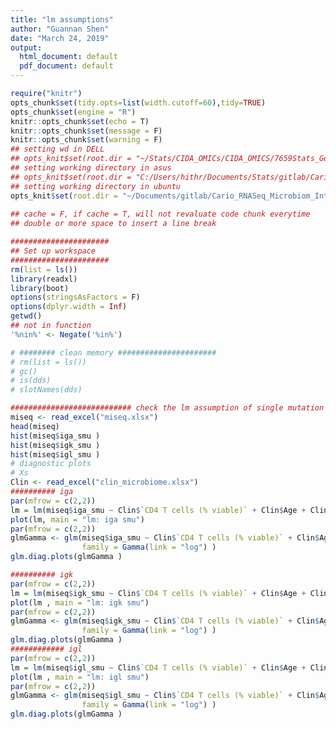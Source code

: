 ```yaml
---
title: "lm assumptions"
author: "Guannan Shen"
date: "March 24, 2019"
output:
  html_document: default
  pdf_document: default
---
```


```r
require("knitr")
opts_chunk$set(tidy.opts=list(width.cutoff=60),tidy=TRUE)
opts_chunk$set(engine = "R")
knitr::opts_chunk$set(echo = T)
knitr::opts_chunk$set(message = F)
knitr::opts_chunk$set(warning = F)
## setting wd in DELL
## opts_knit$set(root.dir = "~/Stats/CIDA_OMICs/CIDA_OMICS/7659Stats_Genetics/HW5/")
## setting working directory in asus 
## opts_knit$set(root.dir = "C:/Users/hithr/Documents/Stats/gitlab/Cario_RNASeq_Microbiom_Inte/DataRaw/") 
## setting working directory in ubuntu
opts_knit$set(root.dir = "~/Documents/gitlab/Cario_RNASeq_Microbiom_Inte/DataProcessed/Vgenes/")
                                                 
## cache = F, if cache = T, will not revaluate code chunk everytime
## double or more space to insert a line break
```


```r
######################
## Set up workspace
######################
rm(list = ls())
library(readxl)
library(boot)
options(stringsAsFactors = F)
options(dplyr.width = Inf)
getwd()
## not in function
'%nin%' <- Negate('%in%')

# ######## clean memory ######################
# rm(list = ls())
# gc()
# is(dds)
# slotNames(dds)

```


```r
########################### check the lm assumption of single mutation  ############################
miseq <- read_excel("miseq.xlsx")
head(miseq)
hist(miseq$iga_smu )
hist(miseq$igk_smu )
hist(miseq$igl_smu )
# diagnostic plots 
# Xs
Clin <- read_excel("clin_microbiome.xlsx")
########## iga
par(mfrow = c(2,2))
lm = lm(miseq$iga_smu ~ Clin$`CD4 T cells (% viable)` + Clin$Age + Clin$Gender )
plot(lm, main = "lm: iga smu")
par(mfrow = c(2,2))
glmGamma <- glm(miseq$iga_smu ~ Clin$`CD4 T cells (% viable)` + Clin$Age + Clin$Gender, 
                family = Gamma(link = "log") )
glm.diag.plots(glmGamma )

########## igk
par(mfrow = c(2,2))
lm = lm(miseq$igk_smu ~ Clin$`CD4 T cells (% viable)` + Clin$Age + Clin$Gender )
plot(lm , main = "lm: igk smu")
par(mfrow = c(2,2))
glmGamma <- glm(miseq$igk_smu ~ Clin$`CD4 T cells (% viable)` + Clin$Age + Clin$Gender, 
                family = Gamma(link = "log") )
glm.diag.plots(glmGamma )
############ igl
par(mfrow = c(2,2))
lm = lm(miseq$igl_smu ~ Clin$`CD4 T cells (% viable)` + Clin$Age + Clin$Gender )
plot(lm , main = "lm: igl smu")
par(mfrow = c(2,2))
glmGamma <- glm(miseq$igl_smu ~ Clin$`CD4 T cells (% viable)` + Clin$Age + Clin$Gender, 
                family = Gamma(link = "log") )
glm.diag.plots(glmGamma )

```
